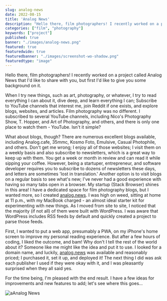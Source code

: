 ```yaml
---
slug: analog-news
date: 2022-08-15
title: 'Analog News'
description: "Hello there, film photographers! I recently worked on a project called Analog News that I'd like to share with you"
categories: ["film", "photography"]
keywords: ["project"]
published: true
banner: "./images/analog-news.png"
featured: true
featuredwide: true
featuredbanner: "./images/screenshot-wo-shadow.png"
featuredtype: "image"
---
```


Hello there, film photographers! I recently worked on a project called Analog News that I'd like to share with you, but first I'd like to give you some background on it.

When I try new things, such as art, photography, or whatever, I try to read everything I can about it, dive deep, and learn everything I can; Subscribe to YouTube channels that interest me, join Reddit if one exists, and explore blogs, websites, and articles. Film photography was no different. I subscribed to several YouTube channels, including Nico's Photography Show, T. Hopper, and Art of Photography, and others, and there is only one place to watch them - YouTube. Isn't it simple?

What about blogs, though? There are numerous excellent blogs available, including Analog.cafe, 35mmc, Kosmo Foto, Emulsive, Casual Photophile, and others. Don't get me wrong; I enjoy all of those websites; I visit them on a weekly basis and also subscribe to newsletters, which is a great way to keep up with them. You get a week or month in review and can read it while sipping your coffee. However, being a startuper, entrepreneur, and software developer requires you to subscribe to dozens of newsletters these days, and letters are sometimes 'lost in translation.' Another option is to visit blogs on a regular basis to see what's new; I've never had a good experience with having so many tabs open in a browser. My startup (Stack Browser) shines in this area! I have a dedicated space for film photography blogs, but I wanted more, so I created [analog.news](https://www.analog.news). I was high on weed, sitting at home at 11 p.m., with my MacBook charged - an almost ideal starter kit for experimenting with new things. As I moved from site to site, I noticed that the majority (if not all) of them were built with WordPress. I was aware that WordPress includes RSS feeds by default and quickly created a project to parse those feeds.

First, I wanted to put a web app, presumably a PWA, on my iPhone's home screen to improve my personal reading experience. But after a few hours of coding, I liked the outcome, and bam! Why don't I tell the rest of the world about it? Someone like me might like the idea and put it to use. I looked for a domain name, and luckily, [analog.news](https://www.analog.news) was available and reasonably priced; I purchased it, set it up, and deployed it! The next thing I did was ask each publisher I used if they were okay with it, and I was pleasantly surprised when they all said yes.

For the time being, I'm pleased with the end result. I have a few ideas for improvements and new features to add; let's see where this goes...

![aAnalog News](./images/screenshot.png)

